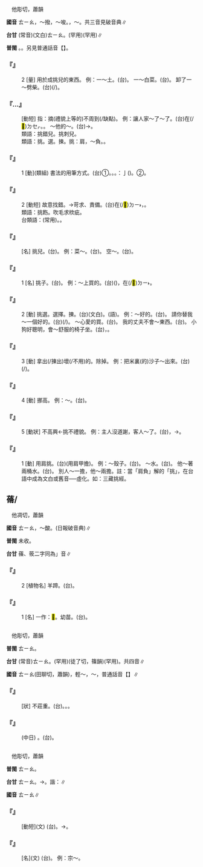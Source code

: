 
=={{ruby|挑|ㄊㄧㄠ}}==

　他彫切，蕭韻

'''國音''' <rt>ㄊㄧㄠ</rt>{{ruby|。|ㄊㄧㄠˇ}}，～撥，～唆。{{ruby|(文)|ㄊㄠ}}，～{{ruby|達|ㄊㄚˋ}}。共三音見破音典∥

'''台甘''' (常音)(文白)<rt>ㄊㄧㄠ</rt>。{{ruby|(語)|ㄊㄧㄛ}}{{ruby|。|ㄊㄧㄠˋ}}(罕用){{ruby|。|ㄊㄧㄜˊ}}(罕用)∥

'''普閩''' {{ruby|(文)|ㄊㄧㄠ}}。{{ruby|(白)|ㄊㄧㄛ}}。另見普通話音【{{ruby|挑|ㄊㄧㄠˇ}}】。

    

==='''『{{ruby|挑|ㄊㄧㄠ}}{{ruby|兒|ㄦ}}』'''===
:2  [量] 用於成挑兒的東西。 例：一～土。(台){{ruby|一|ㄐㄧㆵ ͘}}{{ruby|擔|ㄉㆩ˪}}{{ruby|塗|ㄊㆦˊ}}。 一～白菜。(台){{ruby|一|ㄐㄧㆵ ͘}}{{ruby|擔|ㄉㆩ˪}}{{ruby|白|ㄅㆤㆷ ͘}}{{ruby|菜|ㄘㄞ˪}}。 卸了一～劈柴。(台){{ruby|販|ㄏㄨㄢ˪}}(/{{ruby|買|ㆠㄨㆤˋ/ㆠㆤˋ}}){{ruby|一|ㄐㄧㆵ ͘}}{{ruby|擔|ㄉㆩ˪}}{{ruby|起|ㄎㄧˋ}}{{ruby|火|ㄏㆤˋ/ㄏㄨㆤˋ/ㄏㄜˋ}}{{ruby|柴|ㄘㄚˊ}}。
    

==='''『{{ruby|挑|ㄊㄧㄠ}}…{{ruby|眼|ㄧㄢˇ}}』'''===
: [動短] 指：摘(禮貌上等的)不周到(/缺點)。 例：讓人家～了～了。(台){{ruby|人|ㄌㄤˊ}}在(/<mark>&#xf9549;</mark>)<rt>ㄉㆤㆷ</rt>{{ruby|敧|ㄎㄧㄚ}}{{ruby|伊|·ㄧ}}。{{ruby|犯|ㄏㄨㄢ˫}}{{ruby|人|ㄌㄤˊ}}{{ruby|敧|ㄎㄧㄚ}}。 ～他的～。(台){{ruby|尋|ㄘㆤ˫/ㄘㄨㆤ˫}}{{ruby|<mark>&#xf9065;</mark>|ㄎㄤ}}{{ruby|尋|ㄘㆤ˫/ㄘㄨㆤ˫}}{{ruby|縫|ㄆㄤ˫}}→{{ruby|尋|ㄘㆤ˫/ㄘㄨㆤ˫}}{{ruby|缺|ㄎㄨㄚㆵ}}{{ruby|點|ㄉㄧㆰˋ}}。
:類語：挑錯兒。挑刺兒。
:
:類語：挑。選。揀。挑：肩，～負。{{ruby|扛|ㄍㄤ/ㄎㄤˊ}}。
:
    

==='''『{{ruby|挑|ㄊㄧㄠ}}{{ruby|剔|ㄊㄧ}}』'''===
:1  [動](類組) 書法的用筆方式。(台)①{{ruby|書|ㄙㄨ}}{{ruby|法|ㄏㄨㄚㆵ}}{{ruby|向|ㄏㄧㆲ˪}}{{ruby|上|ㄒㄧㆲ˫}}{{ruby|丌|ㆤ}}{{ruby|筆|ㄅㄧㆵ}}{{ruby|劃|ㄨㆤㆷ ͘}}。{{ruby|趯|ㄊㄧㆤㆶ}}{{ruby|筆|ㄅㄧㆵ}}。{{ruby|永|ㄧㄥˋ}}{{ruby|字|ㆢㄧ˫/ㄌㄧ˫}}{{ruby|八|ㄅㄚㆵ}}{{ruby|法|ㄏㄨㄚㆵ}}{{ruby|之|ㄐㄧ}}{{ruby|一|ㄧㆵ}}。{{ruby|即|ㄐㄧㆤㆶ}}：亅({{ruby|挑|ㄊㄧㄜ}}{{ruby|高|ㄍㄨㄢˊ}}{{ruby|丌|ㆤ}}{{ruby|筆|ㄅㄧㆵ}}{{ruby|勢|ㄙㆤ˪}})。②{{ruby|揀|ㄍㄧㄥˋ}}{{ruby|選|ㄙㄨㄢˋ}}。
    

==='''『{{ruby|挑|ㄊㄧㄠ}}{{ruby|剔|·ㄊㄧ}}』'''===
:2  [動短] 故意找錯。→苛求、責備。(台)在(/<mark>&#xf9853;</mark>)<rt>ㄉㄧ˫</rt>{{ruby|細|ㄙㆤ˪}}{{ruby|節|ㄐㄧㄚㆵ}}{{ruby|尋|ㄘㆤ˫/ㄘㄨㆤ˫}}{{ruby|缺|ㄎㄨㄚㆵ}}{{ruby|點|ㄉㄧㆰˋ}}，{{ruby|故|ㄍㆦ˪}}{{ruby|意|ㄧ˪}}{{ruby|挖|ㆦˋ}}{{ruby|挖|ㄧㄚㆷ}}。
:類語：挑飭。吹毛求栨疵。
:
:台類語：{{ruby|尋|ㄘㆤ˫/ㄘㄨㆤ˫}}{{ruby|<mark>&#xf9065;</mark>|ㄎㄤ}}{{ruby|尋|ㄘㆤ˫/ㄘㄨㆤ˫}}{{ruby|縫|ㄆㄤ˫}}(常用)。{{ruby|敧|ㄎㄧㄚ}}{{ruby|<mark>&#xf9065;</mark>|ㄎㄤ}}。
:
    

==='''『{{ruby|挑|ㄊㄧㄠ}}{{ruby|子|·ㄗˇ}}』'''===
: [名] 挑兒。(台){{ruby|擔|ㄉㆩ˪}}。 例：菜～。(台){{ruby|菜|ㄘㄞ˪}}{{ruby|擔|ㄉㆩ˪}}。 空～。(台){{ruby|空|ㄎㄤ}}{{ruby|擔|ㄉㆩ˪}}。
    

==='''『{{ruby|挑|ㄊㄧㄠ}}{{ruby|兒|ㄦ}}』'''===
:1  [名] 挑子。(台){{ruby|用|ㄧㆲ˫/ㄧㄥ˫}}{{ruby|扁|ㄅㄧㄣˋ/ㄅㆪˋ}}{{ruby|擔|ㄉㆩ}}{{ruby|擔|ㄉㆩ}}{{ruby|丌|ㆤ}}{{ruby|擔|ㄉㆩ˪}}。 例：～上買的。(台){{ruby|站|ㄉㆰ˪/ㄉㄧㆰ˪}}({{ruby|路|ㄌㆦ˫}}{{ruby|邊|ㄅㆪ}}){{ruby|擔|ㄉㆩ˪}}{{ruby|仔|ㄚ}}{{ruby|買|ㆠㄨㆤˋ/ㆠㆤˋ}}{{ruby|丌|ㆤ}}，在(/<mark>&#xf9853;</mark>)<rt>ㄉㄧ˫</rt>{{ruby|路|ㄌㆦ˫}}{{ruby|邊|ㄅㆪ}}{{ruby|擔|ㄉㆩ˪}}{{ruby|仔|ㄚ}}{{ruby|買|ㆠㄨㆤˋ/ㆠㆤˋ}}{{ruby|丌|ㆤ}}。
    

==='''『{{ruby|挑|ㄊㄧㄠ}}』'''===
:2  [動] 挑選。選擇。揀。(台)(文白){{ruby|揀|ㄍㄧㄥˋ}}。(語){{ruby|挑|ㄊㄧㄠ}}{{ruby|選|ㄙㄨㄢˋ}}。 例：～好的。(台){{ruby|揀|ㄍㄧㄥˋ}}{{ruby|好|ㄏㄜˋ}}{{ruby|丌|ㆤ}}。 請你替我～一個好的。(台){{ruby|請|ㄑㄧㆩˋ}}{{ruby|汝|ㄌㄧˋ}}{{ruby|共|ㄍㄚ˫}}{{ruby|我|ㆣㄨㄚˋ}}{{ruby|揀|ㄍㄧㄥˋ}}{{ruby|一|ㄐㄧㆵ ͘}}{{ruby|粒|ㄌㄧㄚㆴ ͘}}(/{{ruby|個|ㆤˊ}}){{ruby|好|ㄏㄜˋ}}{{ruby|丌|ㆤ}}。 ～心愛的買。(台){{ruby|揀|ㄍㄧㄥˋ}}{{ruby|一|ㄐㄧㆵ ͘}}{{ruby|個|ㆤˊ}}{{ruby|自|ㄗㄨ˫}}{{ruby|己|ㄍㄧˋ}}{{ruby|心|ㄒㄧㆬ}}{{ruby|愛|ㄞ˪}}{{ruby|丌|ㆤ}}{{ruby|買|ㆠㆤˋ/ㆠㄨㆤˋ}}。 我的丈夫不會～東西。(台){{ruby|阮|ㆣㄨㄣˋ}}{{ruby|主|ㄗㄨˋ}}{{ruby|人|ㄌㄤˊ}}{{ruby|頇|ㄏㄢ/ㄏㆰ}}{{ruby|顢|ㆠㄨㄢˊ}}{{ruby|→|ㆠㄢ˫}}{{ruby|買|ㆠㄨㆤˋ/ㆠㆤˋ}}{{ruby|物|ㄇㄧㆷ ͘/ㄇㆭㆷ ͘}}。 小狗好聰明，會～舒服的椅子坐。(台){{ruby|細|ㄙㄨㆤ˪/ㄙㆤ˪}}{{ruby|隻|ㄐㄧㄚㆷ}}{{ruby|狗|ㄍㄠˋ}}{{ruby|仔|ㄚ}}{{ruby|足|ㄐㄧㆦㆶ}}{{ruby|巧|ㄎㄧㄠˋ}}{{ruby|丌|ㆤ}}，{{ruby|會|ㄨㆤ˫/ㆤ˫}}{{ruby|曉|ㄏㄧㄤˋ/ㄏㄧㄠˋ}}{{ruby|揀|ㄍㄧㄥˋ}}{{ruby|好|ㄏㄜˋ}}{{ruby|丌|ㆤ}}{{ruby|椅|ㄧˋ}}{{ruby|仔|ㄚ}}{{ruby|來|ㄌㄞˊ}}{{ruby|坐|ㄗㄜ˫/ㄗㆤ˫}}。
    

==='''『{{ruby|挑|ㄊㄧㄠ}}』'''===
:3  [動] 拿出(/揀出)壞(/不用)的。除掉。 例：把米裏(的)沙子～出來。(台){{ruby|米|ㆠㄧˋ}}{{ruby|裏|ㄌㄧㄣ˪}}{{ruby|丌|ㆤ}}{{ruby|沙|ㄙㄨㄚ}}(/{{ruby|米|ㆠㄧˋ}}{{ruby|沙|ㄙㄨㄚ}}){{ruby|揀|ㄍㄧㄥˋ}}{{ruby|揀|ㄍㄧㄥˋ}}{{ruby|咧|ㄌㆤ˪}}。
    

==='''『{{ruby|挑|ㄊㄧㄠ}}』'''===
:4  [動] 挪高。 例：～{{ruby|眉|ㄇㄟˊ}}{{ruby|毛|·ㄇㄠ}}。(台){{ruby|<mark>&#xffb78;</mark>|ㄋㄧㄚ˪}}{{ruby|目|ㆠㄚㆶ ͘}}{{ruby|眉|ㆠㄞˊ}}。
    

==='''『{{ruby|挑|ㄊㄧㄠ}}』'''===
:5  [動狀] 不高興←挑不禮貌。 例：主人沒道謝，客人～了。(台){{ruby|主|ㄗㄨˋ}}{{ruby|人|ㄌㄤˊ}}{{ruby|無|ㆠㄜˊ}}{{ruby|說|ㄙㆤㆷ}}{{ruby|道|ㄉㄜ˫}}{{ruby|謝|ㄒㄧㄚ˫}}，{{ruby|人|ㄌㄤˊ}}{{ruby|客|ㄎㆤㆷ}}{{ruby|蹺|ㄎㄧㄠ}}{{ruby|敧|ㄎㄧ}}{{ruby|→|ㄎㄧㄚ}}→{{ruby|受|ㄒㄧㄨ˫}}{{ruby|氣|ㄎㄧ˪}}。
    

==='''『{{ruby|挑|ㄊㄧㄠ}}』'''===
:1  [動] 用肩挑。(台){{ruby|擔|ㄉㆩ}}(用肩甲擔)。 例：～殼子。(台){{ruby|擔|ㄉㆩ}}{{ruby|粟|ㄑㄧㆤㆶ}}。  ～水。(台){{ruby|擔|ㄉㆩ}}{{ruby|水|ㄗㄨㄧˋ}}。 他～著兩桶水。(台){{ruby|伊|ㄧ}}{{ruby|擔|ㄉㆩ}}{{ruby|兩|ㄋㆭ˫}}{{ruby|桶|ㄊㄤˋ}}{{ruby|水|ㄗㄨㄧˋ}}。 別人～一擔，他～兩擔。註：當「肩負」解的「挑」，在台語中成為文白或舊音──虛化。如：三藏挑經。
    

==蓨/{{ruby|<mark>&#xf96c5;</mark>|ㄊㄧㄠ}}==

　他凋切，蕭韻

'''國音''' <rt>ㄊㄧㄠ</rt>{{ruby|。|ㄒㄧㄡ}}，～酸。(日報破音典)∥

'''普閩''' 未收。

'''台甘''' 蓧、筱二字同為{{ruby|「|ㄊㄧㄠ/ㄉㄧㄠˊ}}」音∥

    

==='''『{{ruby|蓨|ㄊㄧㄠ}}』'''===
:2  [植物名] 羊蹄。(台){{ruby|羊|ㄧㆧˊ/ㄧㆫˊ}}{{ruby|蹄|ㄉㆤˊ/ㄉㄨㆤˊ}}。
    

==='''『{{ruby|蓨|ㄊㄧㄠ}}』'''===
:1  [名] 一作：<mark>&#xf96c5;</mark>。幼苗。(台){{ruby|苗|ㆠㄧㄠˊ}}{{ruby|栽|ㄗㄞ}}。
    

=={{ruby|佻|ㄊㄧㄠ}}==

　他彫切，蕭韻

'''普閩''' <rt>ㄊㄧㄠ</rt>。

'''台甘''' (常音)<rt>ㄊㄧㄠ</rt>。{{ruby|(文)|ㄉㄧㄠˊ}}{{ruby|。|ㄉㄠˊ}}(罕用){{ruby|。|ㄉㄧㄠˋ}}(徒了切，篠韻)(罕用)。共四音∥

'''國音''' <rt>ㄊㄧㄠ</rt>{{ruby|。|ㄊㄧㄠˊ}}(田聊切，蕭韻)，輕～{{ruby|。|ㄊㄠ}}，～{{ruby|達|ㄊㄚˋ}}，普通話音【{{ruby|挑|ㄊㄧㄠ}}{{ruby|達|ㄊㄚˋ}}】∥

    

==='''『{{ruby|輕|ㄑㄧㄥ}}{{ruby|佻|ㄊㄧㄠˊ}}』'''===
: [狀] 不莊重。(台){{ruby|輕|ㄎㄧㄥ}}{{ruby|薄|ㄅㆦㆶ ͘}}。{{ruby|無|ㆠㄜˊ}}{{ruby|正|ㄐㄧㄥ˪}}{{ruby|經|ㄍㄧㄥ}}。{{ruby|無|ㆠㄜˊ}}{{ruby|自|ㄗㄨ˫}}{{ruby|在|ㄗㄞ˫}}。
    

==='''『{{ruby|佻|ㄊㄧㄠ}}{{ruby|<mark>&#xf9758;</mark>|ㄊㄚˋ}}』'''===
: (中日) {{ruby|挑|ㄊㄠ}}{{ruby|達|ㄊㄚˋ}}。(台){{ruby|行|ㄏㄧㄥˊ}}{{ruby|為|ㄨㄧˊ}}{{ruby|輕|ㄎㄧㄥ}}{{ruby|薄|ㄅㆦㆶ ͘}}{{ruby|無|ㆠㄨˊ}}{{ruby|狀|ㄗㆲ˫}}。
    

=={{ruby|祧|ㄊㄧㄠ}}==

　他彫切，蕭韻

'''普閩''' <rt>ㄊㄧㄠ</rt>。

'''台甘''' <rt>ㄊㄧㄠ</rt>。→{{ruby|(語)|ㄊㄧㄠ˫}}。諧：{{ruby|柱|ㄊㄧㄠ˫}}∥

'''國音''' <rt>ㄊㄧㄠ</rt>∥

    

==='''『{{ruby|承|ㄔㄥˊ}}{{ruby|祧|ㄊㄧㄠ}}』'''===
: [動短](文) (台){{ruby|繼|ㄍㆤ˪}}{{ruby|承|ㄒㄧㄥˊ}}{{ruby|先|ㄒㄧㄢ}}{{ruby|代|ㄉㄞ˫}}。→{{ruby|負|ㄏㄨ˫}}{{ruby|擔|ㄉㆰ}}{{ruby|祭|ㄗㆤ˪}}{{ruby|祖|ㄗㆦˋ}}{{ruby|丌|ㆤ}}{{ruby|責|ㄐㄧㆤㆶ}}{{ruby|任|ㆢㄧㆬ˫/ㄌㄧㆬ˫}}。
    

==='''『{{ruby|祧|ㄊㄧㄠ}}』'''===
: [名](文) (台){{ruby|祖|ㄗㆦˋ}}{{ruby|廟|ㆠㄧㄜ˫}}。 例：宗～。
    
